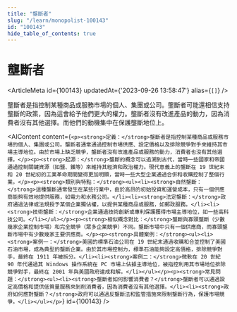 ```yaml
---
title: "壟斷者"
slug: "/learn/monopolist-100143"
id: "100143"
hide_table_of_contents: true
---
```



# 壟斷者

<ArticleMeta id={100143} updatedAt={'2023-09-26 13:58:47'} alias={`[]`} />
<div className='border-solid border-b border-t-0 my-4 border-[var(--ifm-color-gray-300)]' />

壟斷者是指控制某種商品或服務市場的個人、集團或公司。壟斷者可能還相信支持壟斷的政策，因為這會給予他們更大的權力。壟斷者沒有改進產品的動力，因為消費者沒有其他選擇。而他們的動機集中在保護壟斷地位上。

<AIContent content={`<p><strong>定義：</strong>壟斷者是指控制某種商品或服務市場的個人、集團或公司。壟斷者通常通過控制市場供應、設定價格以及排除競爭對手來維持其市場主導地位。由於市場上缺乏競爭，壟斷者沒有改進產品或服務的動力，消費者也沒有其他選擇。</p><p><strong>起源：</strong>壟斷的概念可以追溯到古代，當時一些國家和帝國通過控制關鍵資源（如鹽、鐵等）來維持其經濟和政治權力。現代意義上的壟斷在 19 世紀末和 20 世紀初的工業革命期間變得更加明顯，當時一些大型企業通過合併和收購控制了整個行業。</p><p><strong>類別與特點：</strong><ul><li><strong>自然壟斷：</strong>這種壟斷通常發生在某些行業中，由於高昂的初始投資和運營成本，只有一個供應商能夠有效地提供服務，如電力和水務公司。</li><li><strong>法定壟斷：</strong>政府通過法律或法規授予某個企業獨佔權，以提供某種商品或服務，如郵政服務。</li><li><strong>技術壟斷：</strong>企業通過技術創新或專利保護獲得市場主導地位，如一些高科技公司。</li></ul></p><p><strong>相似概念對比：</strong>壟斷與寡頭壟斷（少數幾家企業控制市場）和完全競爭（眾多企業競爭）不同。壟斷市場中只有一個供應商，而寡頭壟斷市場中有少數幾家主要供應商。</p><p><strong>具體案例：</strong><ul><li><strong>案例一：</strong>美國的標準石油公司在 19 世紀末通過收購和合並控制了美國石油市場，成為典型的壟斷企業。由於其市場控制力，標準石油能夠設定高價格，排除競爭對手，最終在 1911 年被拆分。</li><li><strong>案例二：</strong>微軟在 20 世紀 90 年代通過其 Windows 操作系統在 PC 市場上佔據主導地位，被指控利用其市場地位排除競爭對手，最終在 2001 年與美國政府達成和解。</li></ul></p><p><strong>常見問題：</strong><ul><li><strong>壟斷者如何影響消費者？</strong>壟斷者可以通過設定高價格和提供低質量服務來剝削消費者，因為消費者沒有其他選擇。</li><li><strong>政府如何應對壟斷？</strong>政府可以通過反壟斷法和監管措施來限制壟斷行為，保護市場競爭。</li></ul></p>`} id={100143} />
